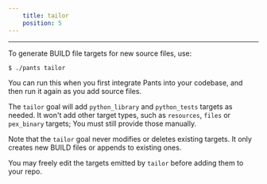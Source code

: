 ```yaml
---
    title: tailor
    position: 5
---
```


---

To generate BUILD file targets for new source files, use:

```bash
$ ./pants tailor
```

You can run this when you first integrate Pants into your codebase, and then run it again as you add source files.

The `tailor` goal will add `python_library` and `python_tests` targets as needed. It won't add other target types, such as `resources`, `files` or `pex_binary` targets; You must still provide those manually.

Note that the `tailor` goal never modifies or deletes existing targets. It only creates new BUILD files or appends to existing ones.

You may freely edit the targets emitted by `tailor` before adding them to your repo.

